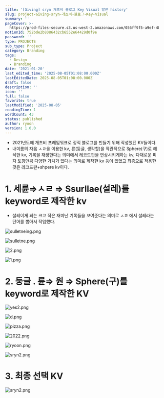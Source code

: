 ```yaml
---
title: '[Giving] sryn 개츠비 블로그 Key Visual 발전 history'
slug: project-Giving-sryn-개츠비-블로그-Key-Visual
summary: ''
pageCover: >-
  https://prod-files-secure.s3.us-west-2.amazonaws.com/056ff9f5-a9ef-486f-8acb-9eef51d06a2d/2de2341a-8884-4f90-8244-5580f5d9adc4/sryn2.png?X-Amz-Algorithm=AWS4-HMAC-SHA256&X-Amz-Content-Sha256=UNSIGNED-PAYLOAD&X-Amz-Credential=ASIAZI2LB466T67TJ7FB%2F20250805%2Fus-west-2%2Fs3%2Faws4_request&X-Amz-Date=20250805T010926Z&X-Amz-Expires=3600&X-Amz-Security-Token=IQoJb3JpZ2luX2VjEBcaCXVzLXdlc3QtMiJGMEQCIEQmPZVJYmUsIBPImKihZ9fzEGlE5v8b1aXGK%2FZiNrdyAiAI3WBlWkwsnkBOpEw3Awed0eCqXPMHYS9t3LWjhuzX7Cr%2FAwhQEAAaDDYzNzQyMzE4MzgwNSIM%2BsdJia%2BiaPORdN2NKtwDQ9CStiqbL8o0Ua0d%2F2wiVMuuKCJ6ONwigv%2BteuVKqLckdJpx85lowW2eab4Agq%2BAUmrHeOHB%2FZOAHDB6P%2FXivmspbe1ukMzxbdZGiPFBlLgTHk2U6zJxQNfT58b3Ef%2BAG%2BcBtk61CmB3%2F39MC%2FHTtGjXR5%2BrK%2FO2GcLAbV3yHAnMpSA3Qpy4yD2Brzls%2Bw9HwWQ1041HBp0k90vNYq7sPiILzp1UqmoRLiz5OEH9SOJQWLlZOgiUThnrjKyPuULlRSIV8tGYRMGHzV%2F%2BeG%2BAI3i42QRjhIAPNZ3h8vIe2w69izaWp4ZOOoKtV%2BGxGkozR3SZZ7U77Y%2FLIUidhNgySoj5c5I6QUZ3TL3HUOQ5zUOOn8VgSw7RJmqADLhMKqe7mSZ6BE0zNEI5mgErCvtd9YaTdAzPSOMurzuv1Bkyf0QWfeDLO374DRDo4v%2F7zBInjcuP5cG3MikD5BBlDx%2FixfoW4LfTo%2FmpHbNX%2BaVS%2BwVMqh8prbUYOukYW51laPl8fSY3kjT4V48A1F7VWoi1F9z7XxAo5GsZqFqaPZtIisa2LQAnE2TaHr3iT%2F7pdZCTPKY6K8ggSGXccbch%2BxreWY2%2BUjZ1p4XIPvJwSuieXihASW5m5fKK2UEnbfgw6vzExAY6pgHlb4cs28PSUkpkagzGQPd2oRVOAv5vqQdoGkZPss2EWuqGbwTvdW262Gg%2BWld%2BFeB0Px2XFy3hFKlzAFStxhM2o9y5AlR1Xe9gBb%2Fpud4YaT2QeyZUbj8BKVGUIUMsHjO7QtkBsMN4oL1SeXRn3epIY3yehzS%2FA%2BI3xzRQbBYGclYHLa1dgxURqkPrzK3xP6CLfGQAzbS9RPz012CE6YdScmozvtuL&X-Amz-Signature=438a4a05823fe62a2b09c365081018b86f48badaa375c51191bfe64f620ea64f&X-Amz-SignedHeaders=host&x-amz-checksum-mode=ENABLED&x-id=GetObject
notionId: 752bde2b8086432cb6552e64429d0f9e
password: ''
type: PROJECTS
sub_type: Project
category: Branding
tags:
  - Design
  - Branding
date: '2021-01-20'
last_edited_time: '2025-08-05T01:08:00.000Z'
lastEditedDate: 2025-08-05T01:08:00.000Z
draft: false
description: ''
icon: ''
full: false
favorite: true
lastModified: '2025-08-05'
readingTime: 1
wordCount: 43
status: published
author: ryoon
version: 1.0.0
---
```

- 2021년도에 개츠비 프레임워크로 정적 블로그를 만들기 위해 작성했던 KV들이다.
- 내이름의 자음 ㅅㄹ을 이용한 kv, 륜(둥글, 생각할)을 직관적으로 Sphere(구)로 해석한 kv, 기록을 재생한다는 의미에서 레코드판을 연상시키게하는 kv, 다채로운 피자 토핑만큼 다양한 가치가 있다는 의미로 제작한 kv 등이 있었고 최종으로 적용한 것은 레코드판+shpere kv이다.

# 1. 세륜⇒ㅅㄹ ⇒ Ssurllae(설레)를 keyword로 제작한 kv

- 설레이게 되는 크고 작은 재미난 기록들을 보여준다는 의미로 ㅅㄹ 에서 설레라는 단어를 뽑아서 작업했다.

![sulletneing.png](https://prod-files-secure.s3.us-west-2.amazonaws.com/056ff9f5-a9ef-486f-8acb-9eef51d06a2d/54f19bb3-29d3-4423-b2b4-d097722631d0/sulletneing.png?X-Amz-Algorithm=AWS4-HMAC-SHA256&X-Amz-Content-Sha256=UNSIGNED-PAYLOAD&X-Amz-Credential=ASIAZI2LB466R7LITUYR%2F20250805%2Fus-west-2%2Fs3%2Faws4_request&X-Amz-Date=20250805T011110Z&X-Amz-Expires=3600&X-Amz-Security-Token=IQoJb3JpZ2luX2VjEBcaCXVzLXdlc3QtMiJHMEUCIArHKeNaIBDy%2FuUIu36tmFCsZ8vEIUuXVYUtI9TgN%2FD9AiEAuSWNaq%2B%2BQ001IywjNHKUI95DwXjFv%2F7ABu9%2BvA7oRGYq%2FwMIUBAAGgw2Mzc0MjMxODM4MDUiDEkO5wZfhoseRMN%2FQCrcAzEWXXAxQO%2BiNgIrPh0t1lUNfyfuf7gKIWDf9k%2FRc%2BeUvRygfoX2Mtq%2BCWLfdSRPDneAEAu47ZMc1L0IO1ZQuzlxirIy7CTHDnrW23iPo3uvczMIAZINq7CZ9E9TjhBzRt2sy5l0VmICYZrcR0sUTyWhJrIYiPNhw74Le0UFl2IzY8LQNEISvPV4Gcv5FBMRxBHbSSKhxLgWgyD1%2BnjXnh%2F0sx8uML6e%2BCH1DGyVzdFGjuKQdVQkcXSRPeS%2F5TZ%2BAuZkJh1SKwe8U4eOqEXtU7UMweXrQpylKLaveX5ljqZIucaz5VLhvT5mitkie483QsGGficZMwxT3DK9%2FBgVDVLe81QAI%2BXSNwaabPGnslUn16S8bvwCOSvoGvXt%2FnRAf3pzJou9YzCB%2BR1PCqa16oQeshFs055SDXdv0fSj3KCdPYrzLMaocZX2OiYAkT6ejlOTWw4AQdAXeDh%2BlKZCcXc%2FFNQlubl1oDHSswzzUfwtbSJZSwHdzhvUpumGwVh3YJEWmQOWnF7W4wmsgUzS4a0O6An%2FCsSl5QQNIznUF0AGNCkjCK3m%2BweZTuAce2%2FNH9kGBmo7JvsuFWrBHsOOfnQ6RLQPXAW1BMA%2BFTsccDkC51IFmwYLqCeYpxIqMML9xMQGOqUBsCk2fORYKYW68XvGHW5yrlyQcKuzjze0ZTLad4wf1POdE6reNZHr8hqggKVzIPNM2ELrKb3CwkvOnVA3QFqpWqaBQUeugMrYpcvxDfLqhe8KlkLmgMWrqiyajgS6oL4Hwar6xAPFUa1iynpQ8H9TXbvJXpcmM18Rc2R1lB87wuVR3oNFSccN4ZpiS3RmNo46idPe0k%2FEqJN3oXYXrnEoyumzjoqT&X-Amz-Signature=dadd3ae6cf3f7b6a21b13588d6a279604aa96049cf950bf160376980f41e90e9&X-Amz-SignedHeaders=host&x-amz-checksum-mode=ENABLED&x-id=GetObject)


![sulletne.png](https://prod-files-secure.s3.us-west-2.amazonaws.com/056ff9f5-a9ef-486f-8acb-9eef51d06a2d/6ae393fa-a1d1-4adc-aeef-22375b000e0b/sulletne.png?X-Amz-Algorithm=AWS4-HMAC-SHA256&X-Amz-Content-Sha256=UNSIGNED-PAYLOAD&X-Amz-Credential=ASIAZI2LB466R7LITUYR%2F20250805%2Fus-west-2%2Fs3%2Faws4_request&X-Amz-Date=20250805T011110Z&X-Amz-Expires=3600&X-Amz-Security-Token=IQoJb3JpZ2luX2VjEBcaCXVzLXdlc3QtMiJHMEUCIArHKeNaIBDy%2FuUIu36tmFCsZ8vEIUuXVYUtI9TgN%2FD9AiEAuSWNaq%2B%2BQ001IywjNHKUI95DwXjFv%2F7ABu9%2BvA7oRGYq%2FwMIUBAAGgw2Mzc0MjMxODM4MDUiDEkO5wZfhoseRMN%2FQCrcAzEWXXAxQO%2BiNgIrPh0t1lUNfyfuf7gKIWDf9k%2FRc%2BeUvRygfoX2Mtq%2BCWLfdSRPDneAEAu47ZMc1L0IO1ZQuzlxirIy7CTHDnrW23iPo3uvczMIAZINq7CZ9E9TjhBzRt2sy5l0VmICYZrcR0sUTyWhJrIYiPNhw74Le0UFl2IzY8LQNEISvPV4Gcv5FBMRxBHbSSKhxLgWgyD1%2BnjXnh%2F0sx8uML6e%2BCH1DGyVzdFGjuKQdVQkcXSRPeS%2F5TZ%2BAuZkJh1SKwe8U4eOqEXtU7UMweXrQpylKLaveX5ljqZIucaz5VLhvT5mitkie483QsGGficZMwxT3DK9%2FBgVDVLe81QAI%2BXSNwaabPGnslUn16S8bvwCOSvoGvXt%2FnRAf3pzJou9YzCB%2BR1PCqa16oQeshFs055SDXdv0fSj3KCdPYrzLMaocZX2OiYAkT6ejlOTWw4AQdAXeDh%2BlKZCcXc%2FFNQlubl1oDHSswzzUfwtbSJZSwHdzhvUpumGwVh3YJEWmQOWnF7W4wmsgUzS4a0O6An%2FCsSl5QQNIznUF0AGNCkjCK3m%2BweZTuAce2%2FNH9kGBmo7JvsuFWrBHsOOfnQ6RLQPXAW1BMA%2BFTsccDkC51IFmwYLqCeYpxIqMML9xMQGOqUBsCk2fORYKYW68XvGHW5yrlyQcKuzjze0ZTLad4wf1POdE6reNZHr8hqggKVzIPNM2ELrKb3CwkvOnVA3QFqpWqaBQUeugMrYpcvxDfLqhe8KlkLmgMWrqiyajgS6oL4Hwar6xAPFUa1iynpQ8H9TXbvJXpcmM18Rc2R1lB87wuVR3oNFSccN4ZpiS3RmNo46idPe0k%2FEqJN3oXYXrnEoyumzjoqT&X-Amz-Signature=2b511ab6c010e106a41f10e658d645f2553c1ace4f9a02c63f7d6abff59cea74&X-Amz-SignedHeaders=host&x-amz-checksum-mode=ENABLED&x-id=GetObject)


![2.png](https://prod-files-secure.s3.us-west-2.amazonaws.com/056ff9f5-a9ef-486f-8acb-9eef51d06a2d/ca16612a-adb9-43a6-a7d5-c0297246fdb4/2.png?X-Amz-Algorithm=AWS4-HMAC-SHA256&X-Amz-Content-Sha256=UNSIGNED-PAYLOAD&X-Amz-Credential=ASIAZI2LB466R7LITUYR%2F20250805%2Fus-west-2%2Fs3%2Faws4_request&X-Amz-Date=20250805T011110Z&X-Amz-Expires=3600&X-Amz-Security-Token=IQoJb3JpZ2luX2VjEBcaCXVzLXdlc3QtMiJHMEUCIArHKeNaIBDy%2FuUIu36tmFCsZ8vEIUuXVYUtI9TgN%2FD9AiEAuSWNaq%2B%2BQ001IywjNHKUI95DwXjFv%2F7ABu9%2BvA7oRGYq%2FwMIUBAAGgw2Mzc0MjMxODM4MDUiDEkO5wZfhoseRMN%2FQCrcAzEWXXAxQO%2BiNgIrPh0t1lUNfyfuf7gKIWDf9k%2FRc%2BeUvRygfoX2Mtq%2BCWLfdSRPDneAEAu47ZMc1L0IO1ZQuzlxirIy7CTHDnrW23iPo3uvczMIAZINq7CZ9E9TjhBzRt2sy5l0VmICYZrcR0sUTyWhJrIYiPNhw74Le0UFl2IzY8LQNEISvPV4Gcv5FBMRxBHbSSKhxLgWgyD1%2BnjXnh%2F0sx8uML6e%2BCH1DGyVzdFGjuKQdVQkcXSRPeS%2F5TZ%2BAuZkJh1SKwe8U4eOqEXtU7UMweXrQpylKLaveX5ljqZIucaz5VLhvT5mitkie483QsGGficZMwxT3DK9%2FBgVDVLe81QAI%2BXSNwaabPGnslUn16S8bvwCOSvoGvXt%2FnRAf3pzJou9YzCB%2BR1PCqa16oQeshFs055SDXdv0fSj3KCdPYrzLMaocZX2OiYAkT6ejlOTWw4AQdAXeDh%2BlKZCcXc%2FFNQlubl1oDHSswzzUfwtbSJZSwHdzhvUpumGwVh3YJEWmQOWnF7W4wmsgUzS4a0O6An%2FCsSl5QQNIznUF0AGNCkjCK3m%2BweZTuAce2%2FNH9kGBmo7JvsuFWrBHsOOfnQ6RLQPXAW1BMA%2BFTsccDkC51IFmwYLqCeYpxIqMML9xMQGOqUBsCk2fORYKYW68XvGHW5yrlyQcKuzjze0ZTLad4wf1POdE6reNZHr8hqggKVzIPNM2ELrKb3CwkvOnVA3QFqpWqaBQUeugMrYpcvxDfLqhe8KlkLmgMWrqiyajgS6oL4Hwar6xAPFUa1iynpQ8H9TXbvJXpcmM18Rc2R1lB87wuVR3oNFSccN4ZpiS3RmNo46idPe0k%2FEqJN3oXYXrnEoyumzjoqT&X-Amz-Signature=a2f2ee8741d7c03ce39521bf404376ebd47e2050b07f764e886006cf6718e7cf&X-Amz-SignedHeaders=host&x-amz-checksum-mode=ENABLED&x-id=GetObject)


![1.png](https://prod-files-secure.s3.us-west-2.amazonaws.com/056ff9f5-a9ef-486f-8acb-9eef51d06a2d/20fe8303-3370-4b07-a74a-45a8475404a6/1.png?X-Amz-Algorithm=AWS4-HMAC-SHA256&X-Amz-Content-Sha256=UNSIGNED-PAYLOAD&X-Amz-Credential=ASIAZI2LB466R7LITUYR%2F20250805%2Fus-west-2%2Fs3%2Faws4_request&X-Amz-Date=20250805T011110Z&X-Amz-Expires=3600&X-Amz-Security-Token=IQoJb3JpZ2luX2VjEBcaCXVzLXdlc3QtMiJHMEUCIArHKeNaIBDy%2FuUIu36tmFCsZ8vEIUuXVYUtI9TgN%2FD9AiEAuSWNaq%2B%2BQ001IywjNHKUI95DwXjFv%2F7ABu9%2BvA7oRGYq%2FwMIUBAAGgw2Mzc0MjMxODM4MDUiDEkO5wZfhoseRMN%2FQCrcAzEWXXAxQO%2BiNgIrPh0t1lUNfyfuf7gKIWDf9k%2FRc%2BeUvRygfoX2Mtq%2BCWLfdSRPDneAEAu47ZMc1L0IO1ZQuzlxirIy7CTHDnrW23iPo3uvczMIAZINq7CZ9E9TjhBzRt2sy5l0VmICYZrcR0sUTyWhJrIYiPNhw74Le0UFl2IzY8LQNEISvPV4Gcv5FBMRxBHbSSKhxLgWgyD1%2BnjXnh%2F0sx8uML6e%2BCH1DGyVzdFGjuKQdVQkcXSRPeS%2F5TZ%2BAuZkJh1SKwe8U4eOqEXtU7UMweXrQpylKLaveX5ljqZIucaz5VLhvT5mitkie483QsGGficZMwxT3DK9%2FBgVDVLe81QAI%2BXSNwaabPGnslUn16S8bvwCOSvoGvXt%2FnRAf3pzJou9YzCB%2BR1PCqa16oQeshFs055SDXdv0fSj3KCdPYrzLMaocZX2OiYAkT6ejlOTWw4AQdAXeDh%2BlKZCcXc%2FFNQlubl1oDHSswzzUfwtbSJZSwHdzhvUpumGwVh3YJEWmQOWnF7W4wmsgUzS4a0O6An%2FCsSl5QQNIznUF0AGNCkjCK3m%2BweZTuAce2%2FNH9kGBmo7JvsuFWrBHsOOfnQ6RLQPXAW1BMA%2BFTsccDkC51IFmwYLqCeYpxIqMML9xMQGOqUBsCk2fORYKYW68XvGHW5yrlyQcKuzjze0ZTLad4wf1POdE6reNZHr8hqggKVzIPNM2ELrKb3CwkvOnVA3QFqpWqaBQUeugMrYpcvxDfLqhe8KlkLmgMWrqiyajgS6oL4Hwar6xAPFUa1iynpQ8H9TXbvJXpcmM18Rc2R1lB87wuVR3oNFSccN4ZpiS3RmNo46idPe0k%2FEqJN3oXYXrnEoyumzjoqT&X-Amz-Signature=91f8e7cfdab34c7b3a82b70985ff03ab90a062b7bb3b89785e8fce86cd57a108&X-Amz-SignedHeaders=host&x-amz-checksum-mode=ENABLED&x-id=GetObject)


# 2. 둥글 . 륜⇒ 원 ⇒ Sphere(구)를 keyword로 제작한 KV


![yes2.png](https://prod-files-secure.s3.us-west-2.amazonaws.com/056ff9f5-a9ef-486f-8acb-9eef51d06a2d/903e6f42-bd62-40ae-b39c-4c2d477aabdc/yes2.png?X-Amz-Algorithm=AWS4-HMAC-SHA256&X-Amz-Content-Sha256=UNSIGNED-PAYLOAD&X-Amz-Credential=ASIAZI2LB466R7LITUYR%2F20250805%2Fus-west-2%2Fs3%2Faws4_request&X-Amz-Date=20250805T011110Z&X-Amz-Expires=3600&X-Amz-Security-Token=IQoJb3JpZ2luX2VjEBcaCXVzLXdlc3QtMiJHMEUCIArHKeNaIBDy%2FuUIu36tmFCsZ8vEIUuXVYUtI9TgN%2FD9AiEAuSWNaq%2B%2BQ001IywjNHKUI95DwXjFv%2F7ABu9%2BvA7oRGYq%2FwMIUBAAGgw2Mzc0MjMxODM4MDUiDEkO5wZfhoseRMN%2FQCrcAzEWXXAxQO%2BiNgIrPh0t1lUNfyfuf7gKIWDf9k%2FRc%2BeUvRygfoX2Mtq%2BCWLfdSRPDneAEAu47ZMc1L0IO1ZQuzlxirIy7CTHDnrW23iPo3uvczMIAZINq7CZ9E9TjhBzRt2sy5l0VmICYZrcR0sUTyWhJrIYiPNhw74Le0UFl2IzY8LQNEISvPV4Gcv5FBMRxBHbSSKhxLgWgyD1%2BnjXnh%2F0sx8uML6e%2BCH1DGyVzdFGjuKQdVQkcXSRPeS%2F5TZ%2BAuZkJh1SKwe8U4eOqEXtU7UMweXrQpylKLaveX5ljqZIucaz5VLhvT5mitkie483QsGGficZMwxT3DK9%2FBgVDVLe81QAI%2BXSNwaabPGnslUn16S8bvwCOSvoGvXt%2FnRAf3pzJou9YzCB%2BR1PCqa16oQeshFs055SDXdv0fSj3KCdPYrzLMaocZX2OiYAkT6ejlOTWw4AQdAXeDh%2BlKZCcXc%2FFNQlubl1oDHSswzzUfwtbSJZSwHdzhvUpumGwVh3YJEWmQOWnF7W4wmsgUzS4a0O6An%2FCsSl5QQNIznUF0AGNCkjCK3m%2BweZTuAce2%2FNH9kGBmo7JvsuFWrBHsOOfnQ6RLQPXAW1BMA%2BFTsccDkC51IFmwYLqCeYpxIqMML9xMQGOqUBsCk2fORYKYW68XvGHW5yrlyQcKuzjze0ZTLad4wf1POdE6reNZHr8hqggKVzIPNM2ELrKb3CwkvOnVA3QFqpWqaBQUeugMrYpcvxDfLqhe8KlkLmgMWrqiyajgS6oL4Hwar6xAPFUa1iynpQ8H9TXbvJXpcmM18Rc2R1lB87wuVR3oNFSccN4ZpiS3RmNo46idPe0k%2FEqJN3oXYXrnEoyumzjoqT&X-Amz-Signature=ef8320d01e3f49e391ebe032b49841ccad117fe3fb3851306f69b488164b8a83&X-Amz-SignedHeaders=host&x-amz-checksum-mode=ENABLED&x-id=GetObject)


![d.png](https://prod-files-secure.s3.us-west-2.amazonaws.com/056ff9f5-a9ef-486f-8acb-9eef51d06a2d/664d43c6-7e3f-4618-a62c-10065c1c9dc2/d.png?X-Amz-Algorithm=AWS4-HMAC-SHA256&X-Amz-Content-Sha256=UNSIGNED-PAYLOAD&X-Amz-Credential=ASIAZI2LB466R7LITUYR%2F20250805%2Fus-west-2%2Fs3%2Faws4_request&X-Amz-Date=20250805T011110Z&X-Amz-Expires=3600&X-Amz-Security-Token=IQoJb3JpZ2luX2VjEBcaCXVzLXdlc3QtMiJHMEUCIArHKeNaIBDy%2FuUIu36tmFCsZ8vEIUuXVYUtI9TgN%2FD9AiEAuSWNaq%2B%2BQ001IywjNHKUI95DwXjFv%2F7ABu9%2BvA7oRGYq%2FwMIUBAAGgw2Mzc0MjMxODM4MDUiDEkO5wZfhoseRMN%2FQCrcAzEWXXAxQO%2BiNgIrPh0t1lUNfyfuf7gKIWDf9k%2FRc%2BeUvRygfoX2Mtq%2BCWLfdSRPDneAEAu47ZMc1L0IO1ZQuzlxirIy7CTHDnrW23iPo3uvczMIAZINq7CZ9E9TjhBzRt2sy5l0VmICYZrcR0sUTyWhJrIYiPNhw74Le0UFl2IzY8LQNEISvPV4Gcv5FBMRxBHbSSKhxLgWgyD1%2BnjXnh%2F0sx8uML6e%2BCH1DGyVzdFGjuKQdVQkcXSRPeS%2F5TZ%2BAuZkJh1SKwe8U4eOqEXtU7UMweXrQpylKLaveX5ljqZIucaz5VLhvT5mitkie483QsGGficZMwxT3DK9%2FBgVDVLe81QAI%2BXSNwaabPGnslUn16S8bvwCOSvoGvXt%2FnRAf3pzJou9YzCB%2BR1PCqa16oQeshFs055SDXdv0fSj3KCdPYrzLMaocZX2OiYAkT6ejlOTWw4AQdAXeDh%2BlKZCcXc%2FFNQlubl1oDHSswzzUfwtbSJZSwHdzhvUpumGwVh3YJEWmQOWnF7W4wmsgUzS4a0O6An%2FCsSl5QQNIznUF0AGNCkjCK3m%2BweZTuAce2%2FNH9kGBmo7JvsuFWrBHsOOfnQ6RLQPXAW1BMA%2BFTsccDkC51IFmwYLqCeYpxIqMML9xMQGOqUBsCk2fORYKYW68XvGHW5yrlyQcKuzjze0ZTLad4wf1POdE6reNZHr8hqggKVzIPNM2ELrKb3CwkvOnVA3QFqpWqaBQUeugMrYpcvxDfLqhe8KlkLmgMWrqiyajgS6oL4Hwar6xAPFUa1iynpQ8H9TXbvJXpcmM18Rc2R1lB87wuVR3oNFSccN4ZpiS3RmNo46idPe0k%2FEqJN3oXYXrnEoyumzjoqT&X-Amz-Signature=3192853aeee59218f816f3b072823ef4a06eb1a10c1daaa4ec52d391679a9ddb&X-Amz-SignedHeaders=host&x-amz-checksum-mode=ENABLED&x-id=GetObject)


![pizza.png](https://prod-files-secure.s3.us-west-2.amazonaws.com/056ff9f5-a9ef-486f-8acb-9eef51d06a2d/a744d351-465e-4a19-84d4-5f76df1ae0f7/pizza.png?X-Amz-Algorithm=AWS4-HMAC-SHA256&X-Amz-Content-Sha256=UNSIGNED-PAYLOAD&X-Amz-Credential=ASIAZI2LB466R7LITUYR%2F20250805%2Fus-west-2%2Fs3%2Faws4_request&X-Amz-Date=20250805T011110Z&X-Amz-Expires=3600&X-Amz-Security-Token=IQoJb3JpZ2luX2VjEBcaCXVzLXdlc3QtMiJHMEUCIArHKeNaIBDy%2FuUIu36tmFCsZ8vEIUuXVYUtI9TgN%2FD9AiEAuSWNaq%2B%2BQ001IywjNHKUI95DwXjFv%2F7ABu9%2BvA7oRGYq%2FwMIUBAAGgw2Mzc0MjMxODM4MDUiDEkO5wZfhoseRMN%2FQCrcAzEWXXAxQO%2BiNgIrPh0t1lUNfyfuf7gKIWDf9k%2FRc%2BeUvRygfoX2Mtq%2BCWLfdSRPDneAEAu47ZMc1L0IO1ZQuzlxirIy7CTHDnrW23iPo3uvczMIAZINq7CZ9E9TjhBzRt2sy5l0VmICYZrcR0sUTyWhJrIYiPNhw74Le0UFl2IzY8LQNEISvPV4Gcv5FBMRxBHbSSKhxLgWgyD1%2BnjXnh%2F0sx8uML6e%2BCH1DGyVzdFGjuKQdVQkcXSRPeS%2F5TZ%2BAuZkJh1SKwe8U4eOqEXtU7UMweXrQpylKLaveX5ljqZIucaz5VLhvT5mitkie483QsGGficZMwxT3DK9%2FBgVDVLe81QAI%2BXSNwaabPGnslUn16S8bvwCOSvoGvXt%2FnRAf3pzJou9YzCB%2BR1PCqa16oQeshFs055SDXdv0fSj3KCdPYrzLMaocZX2OiYAkT6ejlOTWw4AQdAXeDh%2BlKZCcXc%2FFNQlubl1oDHSswzzUfwtbSJZSwHdzhvUpumGwVh3YJEWmQOWnF7W4wmsgUzS4a0O6An%2FCsSl5QQNIznUF0AGNCkjCK3m%2BweZTuAce2%2FNH9kGBmo7JvsuFWrBHsOOfnQ6RLQPXAW1BMA%2BFTsccDkC51IFmwYLqCeYpxIqMML9xMQGOqUBsCk2fORYKYW68XvGHW5yrlyQcKuzjze0ZTLad4wf1POdE6reNZHr8hqggKVzIPNM2ELrKb3CwkvOnVA3QFqpWqaBQUeugMrYpcvxDfLqhe8KlkLmgMWrqiyajgS6oL4Hwar6xAPFUa1iynpQ8H9TXbvJXpcmM18Rc2R1lB87wuVR3oNFSccN4ZpiS3RmNo46idPe0k%2FEqJN3oXYXrnEoyumzjoqT&X-Amz-Signature=590c3bed6d6a8388d39ab5de759974696991803d6f5dea68ad17299ec1388638&X-Amz-SignedHeaders=host&x-amz-checksum-mode=ENABLED&x-id=GetObject)


![2022.png](https://prod-files-secure.s3.us-west-2.amazonaws.com/056ff9f5-a9ef-486f-8acb-9eef51d06a2d/24aa679c-11dc-4f06-bc29-c98ca7a57c53/2022.png?X-Amz-Algorithm=AWS4-HMAC-SHA256&X-Amz-Content-Sha256=UNSIGNED-PAYLOAD&X-Amz-Credential=ASIAZI2LB466R7LITUYR%2F20250805%2Fus-west-2%2Fs3%2Faws4_request&X-Amz-Date=20250805T011110Z&X-Amz-Expires=3600&X-Amz-Security-Token=IQoJb3JpZ2luX2VjEBcaCXVzLXdlc3QtMiJHMEUCIArHKeNaIBDy%2FuUIu36tmFCsZ8vEIUuXVYUtI9TgN%2FD9AiEAuSWNaq%2B%2BQ001IywjNHKUI95DwXjFv%2F7ABu9%2BvA7oRGYq%2FwMIUBAAGgw2Mzc0MjMxODM4MDUiDEkO5wZfhoseRMN%2FQCrcAzEWXXAxQO%2BiNgIrPh0t1lUNfyfuf7gKIWDf9k%2FRc%2BeUvRygfoX2Mtq%2BCWLfdSRPDneAEAu47ZMc1L0IO1ZQuzlxirIy7CTHDnrW23iPo3uvczMIAZINq7CZ9E9TjhBzRt2sy5l0VmICYZrcR0sUTyWhJrIYiPNhw74Le0UFl2IzY8LQNEISvPV4Gcv5FBMRxBHbSSKhxLgWgyD1%2BnjXnh%2F0sx8uML6e%2BCH1DGyVzdFGjuKQdVQkcXSRPeS%2F5TZ%2BAuZkJh1SKwe8U4eOqEXtU7UMweXrQpylKLaveX5ljqZIucaz5VLhvT5mitkie483QsGGficZMwxT3DK9%2FBgVDVLe81QAI%2BXSNwaabPGnslUn16S8bvwCOSvoGvXt%2FnRAf3pzJou9YzCB%2BR1PCqa16oQeshFs055SDXdv0fSj3KCdPYrzLMaocZX2OiYAkT6ejlOTWw4AQdAXeDh%2BlKZCcXc%2FFNQlubl1oDHSswzzUfwtbSJZSwHdzhvUpumGwVh3YJEWmQOWnF7W4wmsgUzS4a0O6An%2FCsSl5QQNIznUF0AGNCkjCK3m%2BweZTuAce2%2FNH9kGBmo7JvsuFWrBHsOOfnQ6RLQPXAW1BMA%2BFTsccDkC51IFmwYLqCeYpxIqMML9xMQGOqUBsCk2fORYKYW68XvGHW5yrlyQcKuzjze0ZTLad4wf1POdE6reNZHr8hqggKVzIPNM2ELrKb3CwkvOnVA3QFqpWqaBQUeugMrYpcvxDfLqhe8KlkLmgMWrqiyajgS6oL4Hwar6xAPFUa1iynpQ8H9TXbvJXpcmM18Rc2R1lB87wuVR3oNFSccN4ZpiS3RmNo46idPe0k%2FEqJN3oXYXrnEoyumzjoqT&X-Amz-Signature=e77d7724d8c07c5da4d0dbd209286ff9ee1bfd3d1d620fa734b4acbba9e981c2&X-Amz-SignedHeaders=host&x-amz-checksum-mode=ENABLED&x-id=GetObject)


![ryoon.png](https://prod-files-secure.s3.us-west-2.amazonaws.com/056ff9f5-a9ef-486f-8acb-9eef51d06a2d/922a72c9-1de9-4be5-832a-ec8bb6c60537/ryoon.png?X-Amz-Algorithm=AWS4-HMAC-SHA256&X-Amz-Content-Sha256=UNSIGNED-PAYLOAD&X-Amz-Credential=ASIAZI2LB466R7LITUYR%2F20250805%2Fus-west-2%2Fs3%2Faws4_request&X-Amz-Date=20250805T011110Z&X-Amz-Expires=3600&X-Amz-Security-Token=IQoJb3JpZ2luX2VjEBcaCXVzLXdlc3QtMiJHMEUCIArHKeNaIBDy%2FuUIu36tmFCsZ8vEIUuXVYUtI9TgN%2FD9AiEAuSWNaq%2B%2BQ001IywjNHKUI95DwXjFv%2F7ABu9%2BvA7oRGYq%2FwMIUBAAGgw2Mzc0MjMxODM4MDUiDEkO5wZfhoseRMN%2FQCrcAzEWXXAxQO%2BiNgIrPh0t1lUNfyfuf7gKIWDf9k%2FRc%2BeUvRygfoX2Mtq%2BCWLfdSRPDneAEAu47ZMc1L0IO1ZQuzlxirIy7CTHDnrW23iPo3uvczMIAZINq7CZ9E9TjhBzRt2sy5l0VmICYZrcR0sUTyWhJrIYiPNhw74Le0UFl2IzY8LQNEISvPV4Gcv5FBMRxBHbSSKhxLgWgyD1%2BnjXnh%2F0sx8uML6e%2BCH1DGyVzdFGjuKQdVQkcXSRPeS%2F5TZ%2BAuZkJh1SKwe8U4eOqEXtU7UMweXrQpylKLaveX5ljqZIucaz5VLhvT5mitkie483QsGGficZMwxT3DK9%2FBgVDVLe81QAI%2BXSNwaabPGnslUn16S8bvwCOSvoGvXt%2FnRAf3pzJou9YzCB%2BR1PCqa16oQeshFs055SDXdv0fSj3KCdPYrzLMaocZX2OiYAkT6ejlOTWw4AQdAXeDh%2BlKZCcXc%2FFNQlubl1oDHSswzzUfwtbSJZSwHdzhvUpumGwVh3YJEWmQOWnF7W4wmsgUzS4a0O6An%2FCsSl5QQNIznUF0AGNCkjCK3m%2BweZTuAce2%2FNH9kGBmo7JvsuFWrBHsOOfnQ6RLQPXAW1BMA%2BFTsccDkC51IFmwYLqCeYpxIqMML9xMQGOqUBsCk2fORYKYW68XvGHW5yrlyQcKuzjze0ZTLad4wf1POdE6reNZHr8hqggKVzIPNM2ELrKb3CwkvOnVA3QFqpWqaBQUeugMrYpcvxDfLqhe8KlkLmgMWrqiyajgS6oL4Hwar6xAPFUa1iynpQ8H9TXbvJXpcmM18Rc2R1lB87wuVR3oNFSccN4ZpiS3RmNo46idPe0k%2FEqJN3oXYXrnEoyumzjoqT&X-Amz-Signature=9631fd65463fa0d0fa11124460a963748afed599487bc6c387c2e5d90eaa9a68&X-Amz-SignedHeaders=host&x-amz-checksum-mode=ENABLED&x-id=GetObject)


![sryn2.png](https://prod-files-secure.s3.us-west-2.amazonaws.com/056ff9f5-a9ef-486f-8acb-9eef51d06a2d/2ab6ed01-6d43-4cf7-9a4a-ef1ca0a013c0/sryn2.png?X-Amz-Algorithm=AWS4-HMAC-SHA256&X-Amz-Content-Sha256=UNSIGNED-PAYLOAD&X-Amz-Credential=ASIAZI2LB466R7LITUYR%2F20250805%2Fus-west-2%2Fs3%2Faws4_request&X-Amz-Date=20250805T011110Z&X-Amz-Expires=3600&X-Amz-Security-Token=IQoJb3JpZ2luX2VjEBcaCXVzLXdlc3QtMiJHMEUCIArHKeNaIBDy%2FuUIu36tmFCsZ8vEIUuXVYUtI9TgN%2FD9AiEAuSWNaq%2B%2BQ001IywjNHKUI95DwXjFv%2F7ABu9%2BvA7oRGYq%2FwMIUBAAGgw2Mzc0MjMxODM4MDUiDEkO5wZfhoseRMN%2FQCrcAzEWXXAxQO%2BiNgIrPh0t1lUNfyfuf7gKIWDf9k%2FRc%2BeUvRygfoX2Mtq%2BCWLfdSRPDneAEAu47ZMc1L0IO1ZQuzlxirIy7CTHDnrW23iPo3uvczMIAZINq7CZ9E9TjhBzRt2sy5l0VmICYZrcR0sUTyWhJrIYiPNhw74Le0UFl2IzY8LQNEISvPV4Gcv5FBMRxBHbSSKhxLgWgyD1%2BnjXnh%2F0sx8uML6e%2BCH1DGyVzdFGjuKQdVQkcXSRPeS%2F5TZ%2BAuZkJh1SKwe8U4eOqEXtU7UMweXrQpylKLaveX5ljqZIucaz5VLhvT5mitkie483QsGGficZMwxT3DK9%2FBgVDVLe81QAI%2BXSNwaabPGnslUn16S8bvwCOSvoGvXt%2FnRAf3pzJou9YzCB%2BR1PCqa16oQeshFs055SDXdv0fSj3KCdPYrzLMaocZX2OiYAkT6ejlOTWw4AQdAXeDh%2BlKZCcXc%2FFNQlubl1oDHSswzzUfwtbSJZSwHdzhvUpumGwVh3YJEWmQOWnF7W4wmsgUzS4a0O6An%2FCsSl5QQNIznUF0AGNCkjCK3m%2BweZTuAce2%2FNH9kGBmo7JvsuFWrBHsOOfnQ6RLQPXAW1BMA%2BFTsccDkC51IFmwYLqCeYpxIqMML9xMQGOqUBsCk2fORYKYW68XvGHW5yrlyQcKuzjze0ZTLad4wf1POdE6reNZHr8hqggKVzIPNM2ELrKb3CwkvOnVA3QFqpWqaBQUeugMrYpcvxDfLqhe8KlkLmgMWrqiyajgS6oL4Hwar6xAPFUa1iynpQ8H9TXbvJXpcmM18Rc2R1lB87wuVR3oNFSccN4ZpiS3RmNo46idPe0k%2FEqJN3oXYXrnEoyumzjoqT&X-Amz-Signature=71db2f37f33f3b7a8c9fcfe5e3d53c157d0bfe7b9d98d469394aa5e0f7ff458a&X-Amz-SignedHeaders=host&x-amz-checksum-mode=ENABLED&x-id=GetObject)


# 3. 최종 선택 KV


![sryn2.png](https://prod-files-secure.s3.us-west-2.amazonaws.com/056ff9f5-a9ef-486f-8acb-9eef51d06a2d/2ab6ed01-6d43-4cf7-9a4a-ef1ca0a013c0/sryn2.png?X-Amz-Algorithm=AWS4-HMAC-SHA256&X-Amz-Content-Sha256=UNSIGNED-PAYLOAD&X-Amz-Credential=ASIAZI2LB466R7LITUYR%2F20250805%2Fus-west-2%2Fs3%2Faws4_request&X-Amz-Date=20250805T011110Z&X-Amz-Expires=3600&X-Amz-Security-Token=IQoJb3JpZ2luX2VjEBcaCXVzLXdlc3QtMiJHMEUCIArHKeNaIBDy%2FuUIu36tmFCsZ8vEIUuXVYUtI9TgN%2FD9AiEAuSWNaq%2B%2BQ001IywjNHKUI95DwXjFv%2F7ABu9%2BvA7oRGYq%2FwMIUBAAGgw2Mzc0MjMxODM4MDUiDEkO5wZfhoseRMN%2FQCrcAzEWXXAxQO%2BiNgIrPh0t1lUNfyfuf7gKIWDf9k%2FRc%2BeUvRygfoX2Mtq%2BCWLfdSRPDneAEAu47ZMc1L0IO1ZQuzlxirIy7CTHDnrW23iPo3uvczMIAZINq7CZ9E9TjhBzRt2sy5l0VmICYZrcR0sUTyWhJrIYiPNhw74Le0UFl2IzY8LQNEISvPV4Gcv5FBMRxBHbSSKhxLgWgyD1%2BnjXnh%2F0sx8uML6e%2BCH1DGyVzdFGjuKQdVQkcXSRPeS%2F5TZ%2BAuZkJh1SKwe8U4eOqEXtU7UMweXrQpylKLaveX5ljqZIucaz5VLhvT5mitkie483QsGGficZMwxT3DK9%2FBgVDVLe81QAI%2BXSNwaabPGnslUn16S8bvwCOSvoGvXt%2FnRAf3pzJou9YzCB%2BR1PCqa16oQeshFs055SDXdv0fSj3KCdPYrzLMaocZX2OiYAkT6ejlOTWw4AQdAXeDh%2BlKZCcXc%2FFNQlubl1oDHSswzzUfwtbSJZSwHdzhvUpumGwVh3YJEWmQOWnF7W4wmsgUzS4a0O6An%2FCsSl5QQNIznUF0AGNCkjCK3m%2BweZTuAce2%2FNH9kGBmo7JvsuFWrBHsOOfnQ6RLQPXAW1BMA%2BFTsccDkC51IFmwYLqCeYpxIqMML9xMQGOqUBsCk2fORYKYW68XvGHW5yrlyQcKuzjze0ZTLad4wf1POdE6reNZHr8hqggKVzIPNM2ELrKb3CwkvOnVA3QFqpWqaBQUeugMrYpcvxDfLqhe8KlkLmgMWrqiyajgS6oL4Hwar6xAPFUa1iynpQ8H9TXbvJXpcmM18Rc2R1lB87wuVR3oNFSccN4ZpiS3RmNo46idPe0k%2FEqJN3oXYXrnEoyumzjoqT&X-Amz-Signature=71db2f37f33f3b7a8c9fcfe5e3d53c157d0bfe7b9d98d469394aa5e0f7ff458a&X-Amz-SignedHeaders=host&x-amz-checksum-mode=ENABLED&x-id=GetObject)

